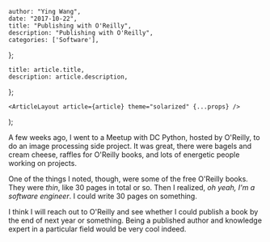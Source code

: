 

    author: "Ying Wang",
    date: "2017-10-22",
    title: "Publishing with O'Reilly",
    description: "Publishing with O'Reilly",
    categories: ['Software'],
};

    title: article.title,
    description: article.description,
};

    <ArticleLayout article={article} theme="solarized" {...props} />
);


A few weeks ago, I went to a Meetup with DC Python, hosted by O'Reilly, to do an image processing side project. It was great, there were bagels and cream cheese, raffles for O'Reilly books, and lots of energetic people working on projects.

One of the things I noted, though, were some of the free O'Reilly books. They were *thin*, like 30 pages in total or so. Then I realized, *oh yeah, I'm a software engineer*. I could write 30 pages on something.

I think I will reach out to O'Reilly and see whether I could publish a book by the end of next year or something. Being a published author and knowledge expert in a particular field would be very cool indeed.
